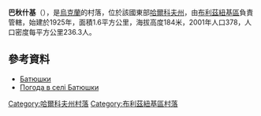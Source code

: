 {{coord|48|51|57|N|36|32|10|E|scale:100000_region:UA|display=title}}

'''巴秋什基'''（{{lang-uk|Батюшки}}），是[[烏克蘭|烏克蘭]]的村落，位於該國東部[[哈爾科夫州|哈爾科夫州]]，由[[布利茲紐基區|布利茲紐基區]]負責管轄，始建於1925年，面積1.6平方公里，海拔高度184米，2001年人口378，人口密度每平方公里236.3人。

==參考資料==
* [http://gska2.rada.gov.ua/pls/z7502/A005?rdat1=09.01.2009&rf7571=32236 Батюшки]{{dead link|date=2017年12月 |bot=InternetArchiveBot |fix-attempted=yes }}
* [http://weather.in.ua/ua/har'kovskaja/9603 Погода в селі Батюшки] {{Wayback|url=http://weather.in.ua/ua/har'kovskaja/9603 |date=20210121014137 }}

{{DEFAULTSORT:Інтернаціональне}}
[[Category:哈爾科夫州村落|Category:哈爾科夫州村落]]
[[Category:布利茲紐基區村落|Category:布利茲紐基區村落]]


{{Kharkiv-geo-stub}}